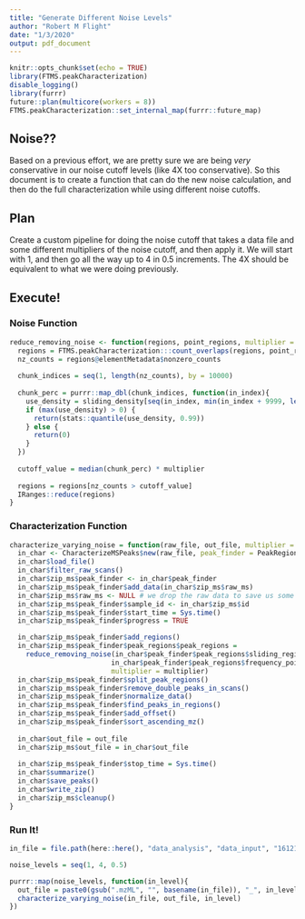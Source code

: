 ```yaml
---
title: "Generate Different Noise Levels"
author: "Robert M Flight"
date: "1/3/2020"
output: pdf_document
---
```


```r
knitr::opts_chunk$set(echo = TRUE)
library(FTMS.peakCharacterization)
disable_logging()
library(furrr)
future::plan(multicore(workers = 8))
FTMS.peakCharacterization::set_internal_map(furrr::future_map)
```

## Noise??

Based on a previous effort, we are pretty sure we are being *very* conservative in our noise cutoff levels (like 4X too conservative). 
So this document is to create a function that can do the new noise calculation, and then do the full characterization while using different noise cutoffs.

## Plan

Create a custom pipeline for doing the noise cutoff that takes a data file and some different multipliers of the noise cutoff, and then apply it.
We will start with 1, and then go all the way up to 4 in 0.5 increments.
The 4X should be equivalent to what we were doing previously.

## Execute!

### Noise Function

```r
reduce_removing_noise <- function(regions, point_regions, multiplier = 1){
  regions = FTMS.peakCharacterization:::count_overlaps(regions, point_regions)
  nz_counts = regions@elementMetadata$nonzero_counts
  
  chunk_indices = seq(1, length(nz_counts), by = 10000)
  
  chunk_perc = purrr::map_dbl(chunk_indices, function(in_index){
    use_density = sliding_density[seq(in_index, min(in_index + 9999, length(sliding_density)))]
    if (max(use_density) > 0) {
      return(stats::quantile(use_density, 0.99))
    } else {
      return(0)
    }
  })
  
  cutoff_value = median(chunk_perc) * multiplier
  
  regions = regions[nz_counts > cutoff_value]
  IRanges::reduce(regions)
}
```

### Characterization Function

```r
characterize_varying_noise = function(raw_file, out_file, multiplier = 1){
  in_char <- CharacterizeMSPeaks$new(raw_file, peak_finder = PeakRegionFinder$new())
  in_char$load_file()
  in_char$filter_raw_scans()
  in_char$zip_ms$peak_finder <- in_char$peak_finder
  in_char$zip_ms$peak_finder$add_data(in_char$zip_ms$raw_ms)
  in_char$zip_ms$raw_ms <- NULL # we drop the raw data to save us some memory
  in_char$zip_ms$peak_finder$sample_id <- in_char$zip_ms$id
  in_char$zip_ms$peak_finder$start_time = Sys.time()
  in_char$zip_ms$peak_finder$progress = TRUE

  in_char$zip_ms$peak_finder$add_regions()
  in_char$zip_ms$peak_finder$peak_regions$peak_regions =
    reduce_removing_noise(in_char$peak_finder$peak_regions$sliding_regions,
                         in_char$peak_finder$peak_regions$frequency_point_regions,
                         multiplier = multiplier)
  in_char$zip_ms$peak_finder$split_peak_regions()
  in_char$zip_ms$peak_finder$remove_double_peaks_in_scans()
  in_char$zip_ms$peak_finder$normalize_data()
  in_char$zip_ms$peak_finder$find_peaks_in_regions()
  in_char$zip_ms$peak_finder$add_offset()
  in_char$zip_ms$peak_finder$sort_ascending_mz()
  
  in_char$out_file = out_file
  in_char$zip_ms$out_file = in_char$out_file
  
  in_char$zip_ms$peak_finder$stop_time = Sys.time()
  in_char$summarize()
  in_char$save_peaks()
  in_char$write_zip()
  in_char$zip_ms$cleanup()
}
```

### Run It!

```r
in_file = file.path(here::here(), "data_analysis", "data_input", "161212_unlabeledAAs_1_ECF.mzML")

noise_levels = seq(1, 4, 0.5)

purrr::map(noise_levels, function(in_level){
  out_file = paste0(gsub(".mzML", "", basename(in_file)), "_", in_level, ".zip")
  characterize_varying_noise(in_file, out_file, in_level)
})
```
